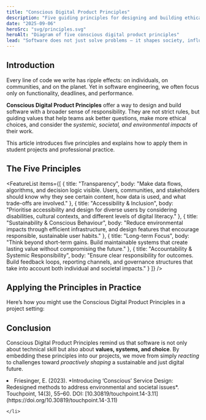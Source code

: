 ```yaml
---
title: "Conscious Digital Product Principles"
description: "Five guiding principles for designing and building ethical, responsible, and sustainable digital products."
date: "2025-09-06"
heroSrc: "svg/principles.svg"
heroAlt: "Diagram of five conscious digital product principles"
lead: "Software does not just solve problems — it shapes society, influences behavior, and consumes resources. Conscious Digital Product Principles help software practicioners take responsibility for these impacts."
---
```


## Introduction

Every line of code we write has ripple effects: on individuals, on communities, and on the planet. Yet in software engineering, we often focus only on functionality, deadlines, and performance.

**Conscious Digital Product Principles** offer a way to design and build software with a broader sense of responsibility. They are not strict rules, but guiding values that help teams ask better questions, make more ethical choices, and consider the *systemic, societal, and environmental impacts* of their work.

This article introduces five principles and explains how to apply them in student projects and professional practice.

## The Five Principles

<FeatureList
    items={[
        { title: "Transparency", body: "Make data flows, algorithms, and decision logic visible. Users, communities, and stakeholders should know why they see certain content, how data is used, and what trade-offs are involved." },
        { title: "Accessibility & Inclusion", body: "Prioritise accessibility and design for diverse users by considering disabilities, cultural contexts, and different levels of digital literacy." },
        { title: "Sustainability & Conscious Behaviour", body: "Reduce environmental impacts through efficient infrastructure, and design features that encourage responsible, sustainable user habits." },
        { title: "Long-term Focus", body: "Think beyond short-term gains. Build maintainable systems that create lasting value without compromising the future." },
        { title: "Accountability & Systemic Responsibility", body: "Ensure clear responsibility for outcomes. Build feedback loops, reporting channels, and governance structures that take into account both individual and societal impacts." }
    ]}
/>

## Applying the Principles in Practice

Here’s how you might use the Conscious Digital Product Principles in a project setting:

<Table
    headers={["Principle", "How to Apply It", "Example in a Student Project"]}
    rows={[
        [
            "Transparency",
            "Explain algorithms and give users visibility into data practices.",
            "Add a 'Why am I seeing this?' panel in a recommendation feature."
        ],
        [
            "Accessibility & Inclusion",
            "Test designs with diverse users and accessibility tools.",
            "Ensure screen reader compatibility and captions for video tutorials."
        ],
        [
            "Sustainability & Conscious Behaviour",
            "Optimize for efficiency and avoid manipulative patterns that drive overuse.",
            "Compress images in a learning app and encourage offline modes to reduce resource use."
        ],
        [
            "Long-term Focus",
            "Plan for maintainability and future impact, not just launch deadlines.",
            "Document code and data models so future teams can extend them responsibly."
        ],
        [
            "Accountability & Systemic Responsibility",
            "Create ways for users to report harm and for teams to act on it.",
            "Include a reporting feature in a chat tool with clear moderation processes."
        ]
    ]}
/>

## Conclusion

Conscious Digital Product Principles remind us that software is not only about technical skill but also about **values, systems, and choice**. By embedding these principles into our projects, we move from simply *reacting* to challenges toward *proactively shaping* a sustainable and just digital future.


<References>
    <li>
        Friesinger, E. (2023). *Introducing ‘Conscious’ Service Design: Redesigned methods to address environmental and societal issues*. Touchpoint, 14(3), 55–60. DOI: [10.30819/touchpoint.14-3.11](https://doi.org/10.30819/touchpoint.14-3.11)

    </li>
</References>
